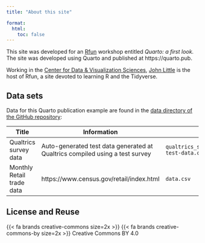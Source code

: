 ```yaml
---
title: "About this site"

format: 
  html:
    toc: false
---
```


This site was developed for an [Rfun](https://rfun.library.duke.edu) workshop entitled *Quarto: a first look.* The site was developed using Quarto and published at https://quarto.pub.

Working in the [Center for Data & Visualization Sciences](https://library.duke.edu/data), [John Little](https://johnlittle.info) is the host of Rfun, a site devoted to learning R and the Tidyverse.

## Data sets

Data for this Quarto publication example are found in the [data directory of the GitHub repository](https://github.com/libjohn/quarto_what_is_it):

| Title                     | Information                                                                  | Filename                                       |
|--------------------------------|---------------------|-------------------|
| Qualtrics survey data     | Auto-generated test data generated at Qualtrics compiled using a test survey | `qualtrics_student_satisfaction-test-data.csv` |
| Monthly Retail trade data | https://www.census.gov/retail/index.html                                     | `data.csv`                                     |

## License and Reuse

{{< fa brands creative-commons size=2x >}} {{< fa brands creative-commons-by size=2x >}} Creative Commons BY 4.0

